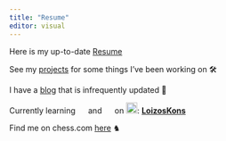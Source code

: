 ```yaml
---
title: "Resume"
editor: visual
---
```


Here is my up-to-date [Resume](Resume_Konstantinou.pdf)

See my [projects](https://www.loizos.xyz/software/) for some things I've been working on 🛠

I have a [blog](https://www.loizos.xyz/blog.html) that is infrequently updated 📝

Currently learning ![](images/paste-491BD3EC.png){width="15"} and ![](images/paste-3A990530.png){width="15"} on ![](images/paste-E2C57FB1.png){width="20"}: [**LoizosKons**](https://www.duolingo.com/profile/LoizosKons?via=leagues)

Find me on chess.com [here](https://www.chess.com/member/loizossss) ♞
